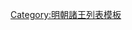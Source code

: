 {{ming|title=明朝會稽國諸王|ed=會稽國|head=[[弘治]]十六年（[[1503年]]）封。|
{{ming/title}}
{{ming/list|會稽康敬王|[[朱安𣽤]]|朱同䥝、庶二十三子|[[1503年]]—？年|弘治十六年封，薨。}}
{{ming/list|會稽宣懿王|[[朱睦杉]]|朱安𣽤、嫡一子|[[1546年]]—[[1555年]]|[[嘉靖]]二十五年襲封。三十四年薨。}}
{{ming/list|會稽恭裕王|[[朱勤𨗄]]|朱睦桴、嫡一子|[[1562年]]—[[1572年]]|嘉靖四十一年襲封。[[隆庆 (明朝)|隆慶]]六年薨。}}
{{ming/list|會稽王|[[朱朝𩀄]]|朱勤𨗄、一子|？年|萬曆中襲封，薨。無子，除。}}
}}<noinclude>
[[Category:明朝諸王列表模板]]
</noinclude>